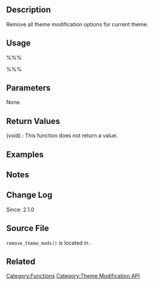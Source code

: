 {{Languages|
{{en|Function Reference/remove_theme_mods}}
{{it|Riferimento funzioni/remove_theme_mods}}
{{ja|関数リファレンス/remove_theme_mods}}
}}

== Description ==
Remove all theme modification options for current theme.

== Usage ==
%%%<?php remove_theme_mods() ?>%%%

== Parameters ==
None.

== Return Values ==
; (void) : This function does not return a value.

== Examples ==
<!-- Need creative examples. Feel free to link to external examples. -->

== Notes ==

== Change Log ==
Since: 2.1.0

== Source File ==
<tt>remove_theme_mods()</tt> is located in {{Trac|wp-includes/theme.php}}.

== Related ==

{{Theme Mod Tags}}

{{Tag Footer}}

[[Category:Functions]]
[[Category:Theme Modification API]]